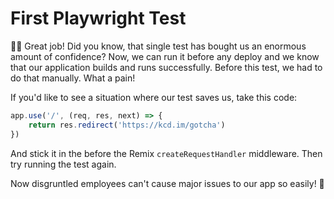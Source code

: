 # First Playwright Test

👨‍💼 Great job! Did you know, that single test has bought us an enormous amount of
confidence? Now, we can run it before any deploy and we know that our
application builds and runs successfully. Before this test, we had to do that
manually. What a pain!

If you'd like to see a situation where our test saves us, take this code:

```ts
app.use('/', (req, res, next) => {
	return res.redirect('https://kcd.im/gotcha')
})
```

And stick it in the <InlineFile file="server/index.ts" line="33" /> before the
Remix `createRequestHandler` middleware. Then try running the test again.

Now disgruntled employees can't cause major issues to our app so easily! 🕺
